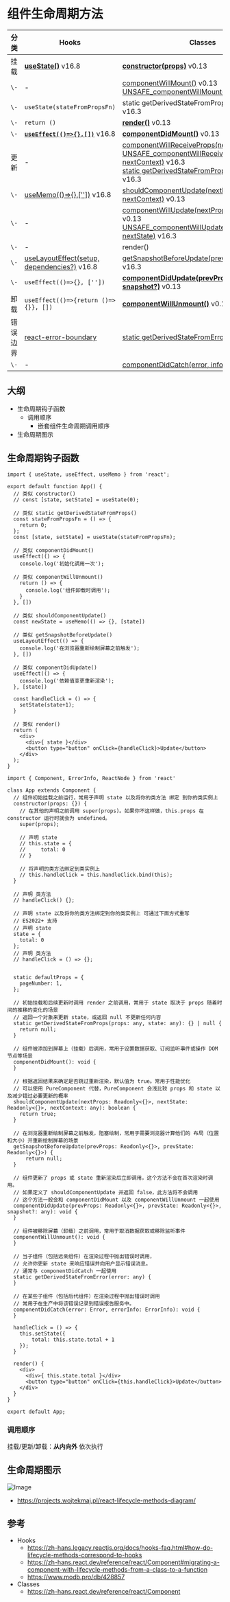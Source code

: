 # 组件生命周期方法

分类 | Hooks | Classes
---|---|---
挂载 | [**useState()**](https://zh-hans.react.dev/reference/react/useState) v16.8 | [**constructor(props)**](https://zh-hans.react.dev/reference/react/Component#constructor) v0.13
`\-` | - | [componentWillMount()](https://zh-hans.react.dev/reference/react/Component#componentwillmount) v0.13 <br/> [UNSAFE_componentWillMount()](https://zh-hans.react.dev/reference/react/Component#unsafe_componentwillmount) v16.3
`\-` | `useState(stateFromPropsFn)` | static getDerivedStateFromProps(props, state) v16.3
`\-` | `return ()` | [**render()**](https://zh-hans.react.dev/reference/react/Component#render) v0.13
`\-` | [**`useEffect(()=>{},[])`**](https://zh-hans.react.dev/reference/react/useEffect) v16.8 | [**componentDidMount()**](https://zh-hans.react.dev/reference/react/Component#componentdidmount) v0.13
更新 | - | [componentWillReceiveProps(nextProps)](https://zh-hans.react.dev/reference/react/Component#componentwillreceiveprops) v0.13 <br/> [UNSAFE_componentWillReceiveProps(nextProps, nextContext)](https://zh-hans.react.dev/reference/react/Component#unsafe_componentwillreceiveprops) v16.3 <br/> [static getDerivedStateFromProps(props, state)](https://zh-hans.react.dev/reference/react/Component#static-getderivedstatefromprops) v16.3
`\-` | [useMemo(()=>{},[''])](https://zh-hans.react.dev/reference/react/useMemo) v16.8 | [shouldComponentUpdate(nextProps, nextState, nextContext)](https://zh-hans.react.dev/reference/react/Component#shouldcomponentupdate) v0.13
`\-` | - | [componentWillUpdate(nextProps, nextState)](https://zh-hans.react.dev/reference/react/Component#componentwillupdate) v0.13 <br/> [UNSAFE_componentWillUpdate(nextProps, nextState)](https://zh-hans.react.dev/reference/react/Component#unsafe_componentwillupdate) v16.3
`\-` | - | render()
`\-` | [useLayoutEffect(setup, dependencies?)](https://zh-hans.react.dev/reference/react/useLayoutEffect) v16.8 | [getSnapshotBeforeUpdate(prevProps, prevState)](https://zh-hans.react.dev/reference/react/Component#getsnapshotbeforeupdate) v16.3
`\-` | `useEffect(()=>{}, [''])` | [**componentDidUpdate(prevProps, prevState, snapshot?)**](https://zh-hans.react.dev/reference/react/Component#componentdidupdate) v0.13
卸载 | `useEffect(()=>{return ()=>{}}, [])` | [**componentWillUnmount()**](https://zh-hans.react.dev/reference/react/Component#componentwillunmount) v0.13
错误边界 | [react-error-boundary](https://github.com/bvaughn/react-error-boundary) | [static getDerivedStateFromError(error)](https://zh-hans.react.dev/reference/react/Component#static-getderivedstatefromerror) v16.6
`\-` | - | [componentDidCatch(error, info)](https://zh-hans.react.dev/reference/react/Component#componentdidcatch) v16.0

## 大纲

- 生命周期钩子函数
  - 调用顺序
    - 嵌套组件生命周期调用顺序
- 生命周期图示


## 生命周期钩子函数

<Tabs>
<TabItem value="Hooks" label="Hooks" default>

```tsx
import { useState, useEffect, useMemo } from 'react';

export default function App() {
  // 类似 constructor()
  // const [state, setState] = useState(0);

  // 类似 static getDerivedStateFromProps()
  const stateFromPropsFn = () => {
    return 0;
  };
  const [state, setState] = useState(stateFromPropsFn);

  // 类似 componentDidMount()
  useEffect(() => {
    console.log('初始化调用一次');
 
  // 类似 componentWillUnmount()
    return () => {
      console.log('组件卸载时调用');
    }
  }, [])

  // 类似 shouldComponentUpdate()
  const newState = useMemo(() => {}, [state])

  // 类似 getSnapshotBeforeUpdate()
  useLayoutEffect(() => {
    console.log('在浏览器重新绘制屏幕之前触发');
  }, [])

  // 类似 componentDidUpdate()
  useEffect(() => {
    console.log('依赖值变更重新渲染');
  }, [state])

  const handleClick = () => {
    setState(state+1);
  }

  // 类似 render()
  return (
    <div>
      <div>{ state }</div>
      <button type="button" onClick={handleClick}>Update</button>
    </div>
  );
}
```

</TabItem>
<TabItem value="Classes" label="Classes">

```tsx
import { Component, ErrorInfo, ReactNode } from 'react'

class App extends Component {
  // 组件初始挂载之前运行，常用于声明 state 以及将你的类方法 绑定 到你的类实例上
  constructor(props: {}) {
    // 在其他的声明之前调用 super(props)。如果你不这样做，this.props 在 constructor 运行时就会为 undefined。
    super(props);

    // 声明 state
    // this.state = {
    //     total: 0
    // }
    
    // 将声明的类方法绑定到类实例上
    // this.handleClick = this.handleClick.bind(this);
  }

  // 声明 类方法
  // handleClick() {};

  // 声明 state 以及将你的类方法绑定到你的类实例上 可通过下面方式重写
  // ES2022+ 支持
  // 声明 state
  state = {
    total: 0
  };
  // 声明 类方法
  // handleClick = () => {};


  static defaultProps = {
    pageNumber: 1,
  };

  // 初始挂载和后续更新时调用 render 之前调用，常用于 state 取决于 props 随着时间的推移的变化的场景
  // 返回一个对象来更新 state，或返回 null 不更新任何内容
  static getDerivedStateFromProps(props: any, state: any): {} | null {
    return null;
  }

  // 组件被添加到屏幕上（挂载）后调用，常用于设置数据获取、订阅监听事件或操作 DOM 节点等场景
  componentDidMount(): void {
  }

  // 根据返回结果来确定是否跳过重新渲染，默认值为 true。常用于性能优化
  // 可以使用 PureComponent 代替，PureComponent 会浅比较 props 和 state 以及减少错过必要更新的概率
  shouldComponentUpdate(nextProps: Readonly<{}>, nextState: Readonly<{}>, nextContext: any): boolean {
    return true;
  }

  // 在浏览器重新绘制屏幕之前触发，阻塞绘制，常用于需要浏览器计算他们的 布局（位置和大小）并重新绘制屏幕的场景
  getSnapshotBeforeUpdate(prevProps: Readonly<{}>, prevState: Readonly<{}>) {
      return null;
  }

  // 组件更新了 props 或 state 重新渲染后立即调用，这个方法不会在首次渲染时调用。
  // 如果定义了 shouldComponentUpdate 并返回 false，此方法将不会调用
  // 这个方法一般会和 componentDidMount 以及 componentWillUnmount 一起使用
  componentDidUpdate(prevProps: Readonly<{}>, prevState: Readonly<{}>, snapshot?: any): void {
  }

  // 组件被移除屏幕（卸载）之前调用，常用于取消数据获取或移除监听事件 
  componentWillUnmount(): void {
  }

  // 当子组件（包括远亲组件）在渲染过程中抛出错误时调用，
  // 允许你更新 state 来响应错误并向用户显示错误消息。
  // 通常与 componentDidCatch 一起使用
  static getDerivedStateFromError(error: any) {
  }

  // 在某些子组件（包括后代组件）在渲染过程中抛出错误时调用
  // 常用于在生产中将该错误记录到错误报告服务中。
  componentDidCatch(error: Error, errorInfo: ErrorInfo): void {
  }

  handleClick = () => {
    this.setState({
        total: this.state.total + 1
    });
  }

  render() {
    <div>
      <div>{ this.state.total }</div>
      <button type="button" onClick={this.handleClick}>Update</button>
    </div>
  }
}

export default App;
```

</TabItem>
</Tabs>

### 调用顺序

挂载/更新/卸载：**从内向外** 依次执行

## 生命周期图示

![Image](/lifecycle.png)

- https://projects.wojtekmaj.pl/react-lifecycle-methods-diagram/

## 参考

- Hooks
  - https://zh-hans.legacy.reactjs.org/docs/hooks-faq.html#how-do-lifecycle-methods-correspond-to-hooks
  - https://zh-hans.react.dev/reference/react/Component#migrating-a-component-with-lifecycle-methods-from-a-class-to-a-function
  - https://www.modb.pro/db/428857
- Classes
  - https://zh-hans.react.dev/reference/react/Component
  